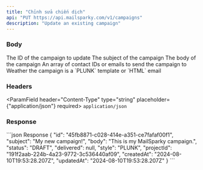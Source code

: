 ```yaml
---
title: "Chỉnh sửa chiến dịch"
api: "PUT https://api.mailsparky.com/v1/campaigns"
description: "Update an existing campaign"
---
```


### Body
<ParamField body="id" type="string" required>
    The ID of the campaign to update
</ParamField>
<ParamField body="subject" placeholder="new-project" type="string" required>
    The subject of the campaign
</ParamField>
<ParamField body="body" placeholder="hello@mailsparky.com" type="string" required>
    The body of the campaign
</ParamField>
<ParamField body="recipients" type="string[]" required>
    An array of contact IDs or emails to send the campaign to
</ParamField>
<ParamField body="style" type="string" default={'PLUNK'}>
    Weather the campaign is a `PLUNK` template or `HTML` email
</ParamField>

### Headers
<ParamField header="Content-Type" type="string" placeholder={"application/json"} required>
    `application/json`
</ParamField>

### Response
<ResponseExample>
```json Response
{
  "id": "45fb8871-c028-414e-a351-ce7fafaf00f1",
  "subject": "My new campaign!",
  "body": "This is my MailSparky campaign.",
  "status": "DRAFT",
  "delivered": null,
  "style": "PLUNK",
  "projectId": "191f2aab-224b-4a23-9772-3c536440af09",
  "createdAt": "2024-08-10T19:53:28.207Z",
  "updatedAt": "2024-08-10T19:53:28.207Z"
}
```
</ResponseExample>